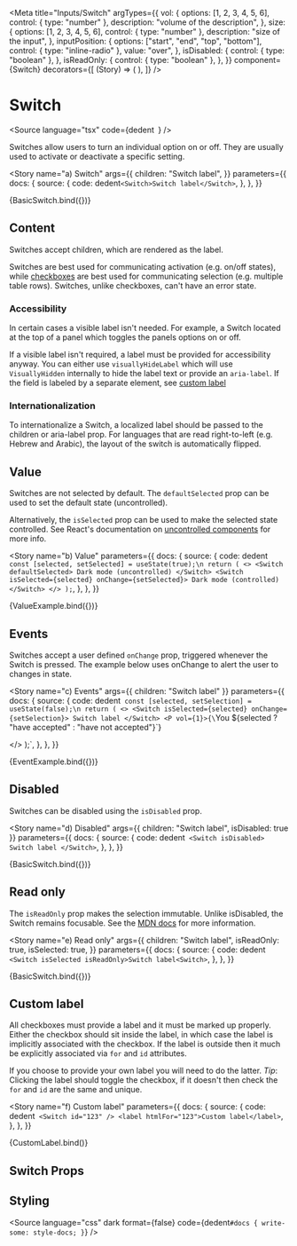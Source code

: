 

<Meta
  title="Inputs/Switch"
  argTypes={{
    vol: {
      options: [1, 2, 3, 4, 5, 6],
      control: { type: "number" },
      description: "volume of the description",
    },
    size: {
      options: [1, 2, 3, 4, 5, 6],
      control: { type: "number" },
      description: "size of the input",
    },
    inputPosition: {
      options: ["start", "end", "top", "bottom"],
      control: { type: "inline-radio" },
      value: "over",
    },
    isDisabled: {
      control: { type: "boolean" },
    },
    isReadOnly: {
      control: { type: "boolean" },
    },
  }}
  component={Switch}
  decorators={[
    (Story) => (
      <StoryGrid minWidth="150px" gap="8px">
        <Story />
      </StoryGrid>
    ),
  ]}
/>

# Switch

<Source
  language="tsx"
  code={dedent`
  `}
/>

Switches allow users to turn an individual option on or off. They are usually used to activate or deactivate a specific setting.

<Story
  name="a) Switch"
  args={{
    children: "Switch label",
  }}
  parameters={{
    docs: {
      source: {
        code: dedent`<Switch>Switch label</Switch>`,
      },
    },
  }}
>
  {BasicSwitch.bind({})}
</Story>

<Source language="tsx" id="inputs-switch--a-switch" />

## Content

Switches accept children, which are rendered as the label.

Switches are best used for communicating activation (e.g. on/off states), while [checkboxes](/docs/inputs-switch--a-checkbox) are best used for communicating selection (e.g. multiple table rows). Switches, unlike checkboxes, can't have an error state.

### Accessibility

In certain cases a visible label isn't needed. For example, a Switch located at the top of a panel which toggles the panels options on or off.

If a visible label isn't required, a label must be provided for accessibility anyway. You can either use `visuallyHideLabel` which will use `VisuallyHidden` internally to hide the label text or provide an `aria-label`. If the field is labeled by a separate element, see [custom label](#custom-label)

### Internationalization

To internationalize a Switch, a localized label should be passed to the children or aria-label prop. For languages that are read right-to-left (e.g. Hebrew and Arabic), the layout of the switch is automatically flipped.

## Value

Switches are not selected by default. The `defaultSelected` prop can be used to set the default state (uncontrolled).

Alternatively, the `isSelected` prop can be used to make the selected state controlled. See React's documentation on [uncontrolled components](https://reactjs.org/docs/uncontrolled-components.html) for more info.

<Story
  name="b) Value"
  parameters={{
    docs: {
      source: {
        code: dedent`
  const [selected, setSelected] = useState(true);\n
  return (
    <>
      <Switch defaultSelected>
        Dark mode (uncontrolled)
      </Switch>
      <Switch isSelected={selected} onChange={setSelected}>
        Dark mode (controlled)
      </Switch>
    </>
  );`,
      },
    },
  }}
>
  {ValueExample.bind({})}
</Story>

<Source language="tsx" id="inputs-switch--b-value" />

## Events

Switches accept a user defined `onChange` prop, triggered whenever the Switch is pressed. The example below uses onChange to alert the user to changes in state.

<Story
  name="c) Events"
  args={{ children: "Switch label" }}
  parameters={{
    docs: {
      source: {
        code: dedent`
  const [selected, setSelection] = useState(false);\n
  return (
    <>
      <Switch isSelected={selected} onChange={setSelection}>
        Switch label
      </Switch>
      <P vol={1}>{\`You \${selected ? "have accepted" : "have not accepted"}\`}</P>
    </>
  );`,
      },
    },
  }}
>
  {EventExample.bind({})}
</Story>

<Source language="tsx" id="inputs-switch--c-events" />

## Disabled

Switches can be disabled using the `isDisabled` prop.

<Story
  name="d) Disabled"
  args={{ children: "Switch label", isDisabled: true }}
  parameters={{
    docs: {
      source: {
        code: dedent`
<Switch isDisabled>
  Switch label
</Switch>`,
      },
    },
  }}
>
  {BasicSwitch.bind({})}
</Story>

<Source language="tsx" id="inputs-switch--d-disabled" />

## Read only

The `isReadOnly` prop makes the selection immutable. Unlike isDisabled, the Switch remains focusable. See the [MDN docs](https://developer.mozilla.org/en-US/docs/Web/HTML/Attributes/readonly) for more information.

<Story
  name="e) Read only"
  args={{
    children: "Switch label",
    isReadOnly: true,
    isSelected: true,
  }}
  parameters={{
    docs: {
      source: {
        code: dedent`
        <Switch isSelected isReadOnly>Switch label<Switch>`,
      },
    },
  }}
>
  {BasicSwitch.bind({})}
</Story>

<Source language="tsx" id="inputs-switch--e-read-only" />

## Custom label

All checkboxes must provide a label and it must be marked up properly. Either the checkbox should sit inside the label, in which case the label is implicitly associated with the checkbox. If the label is outside then it much be explicitly associated via `for` and `id` attributes.

If you choose to provide your own label you will need to do the latter. _Tip_: Clicking the label should toggle the checkbox, if it doesn't then check the `for` and `id` are the same and unique.

<Story
  name="f) Custom label"
  parameters={{
    docs: {
      source: {
        code: dedent`
      <Switch id="123" />
      <label htmlFor="123">Custom label</label>`,
      },
    },
  }}
>
  {CustomLabel.bind()}
</Story>

<Source language="tsx" id="inputs-switch--f-custom-label" />

## Switch Props

<ArgsTable of={Switch} />

## Styling

<Source
  language="css"
  dark
  format={false}
  code={dedent`
    #docs {
      write-some: style-docs;
    }
  `}
/>

